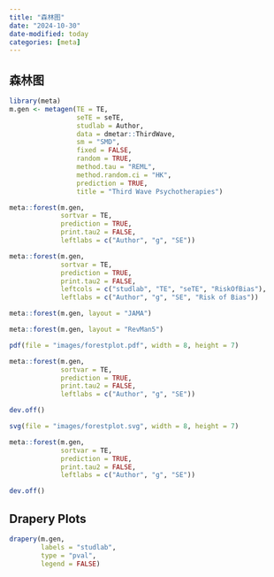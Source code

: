 ```yaml
---
title: "森林图"
date: "2024-10-30"
date-modified: today
categories: [meta]
---
```




## 森林图


```r
library(meta)
m.gen <- metagen(TE = TE,
                 seTE = seTE,
                 studlab = Author,
                 data = dmetar::ThirdWave,
                 sm = "SMD",
                 fixed = FALSE,
                 random = TRUE,
                 method.tau = "REML",
                 method.random.ci = "HK",
                 prediction = TRUE,
                 title = "Third Wave Psychotherapies")
```


```r
meta::forest(m.gen, 
             sortvar = TE,
             prediction = TRUE, 
             print.tau2 = FALSE,
             leftlabs = c("Author", "g", "SE"))
```

```r
meta::forest(m.gen, 
             sortvar = TE,
             prediction = TRUE, 
             print.tau2 = FALSE,
             leftcols = c("studlab", "TE", "seTE", "RiskOfBias"),
             leftlabs = c("Author", "g", "SE", "Risk of Bias"))
```


```r
meta::forest(m.gen, layout = "JAMA")
```
```r
meta::forest(m.gen, layout = "RevMan5")
```

```r
pdf(file = "images/forestplot.pdf", width = 8, height = 7)

meta::forest(m.gen, 
             sortvar = TE,
             prediction = TRUE, 
             print.tau2 = FALSE,
             leftlabs = c("Author", "g", "SE"))

dev.off()
```
```r
svg(file = "images/forestplot.svg", width = 8, height = 7)

meta::forest(m.gen, 
             sortvar = TE,
             prediction = TRUE, 
             print.tau2 = FALSE,
             leftlabs = c("Author", "g", "SE"))

dev.off()
```
## Drapery Plots

```r
drapery(m.gen, 
        labels = "studlab",
        type = "pval", 
        legend = FALSE)
```

